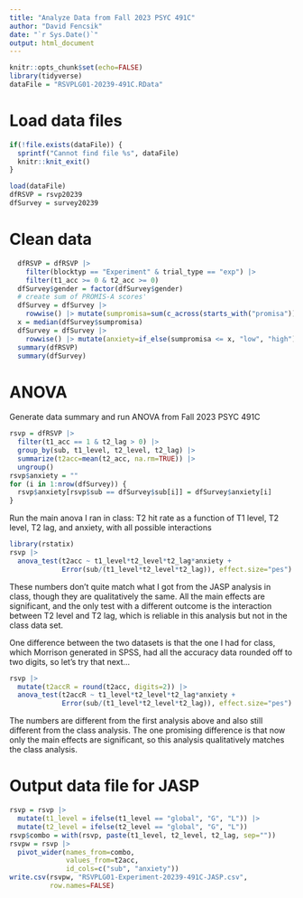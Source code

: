 ```yaml
---
title: "Analyze Data from Fall 2023 PSYC 491C"
author: "David Fencsik"
date: "`r Sys.Date()`"
output: html_document
---
```


```r
knitr::opts_chunk$set(echo=FALSE)
library(tidyverse)
dataFile = "RSVPLG01-20239-491C.RData"
```

# Load data files

```r
if(!file.exists(dataFile)) {
  sprintf("Cannot find file %s", dataFile)
  knitr::knit_exit()
}
```

```r
load(dataFile)
dfRSVP = rsvp20239
dfSurvey = survey20239
```

# Clean data

```r
  dfRSVP = dfRSVP |>
    filter(blocktyp == "Experiment" & trial_type == "exp") |>
    filter(t1_acc >= 0 & t2_acc >= 0)
  dfSurvey$gender = factor(dfSurvey$gender)
  # create sum of PROMIS-A scores'
  dfSurvey = dfSurvey |>
    rowwise() |> mutate(sumpromisa=sum(c_across(starts_with("promisa"))))
  x = median(dfSurvey$sumpromisa)
  dfSurvey = dfSurvey |>
    rowwise() |> mutate(anxiety=if_else(sumpromisa <= x, "low", "high"))
  summary(dfRSVP)
  summary(dfSurvey)
```

# ANOVA

Generate data summary and run ANOVA from Fall 2023 PSYC 491C

```r
rsvp = dfRSVP |>
  filter(t1_acc == 1 & t2_lag > 0) |>
  group_by(sub, t1_level, t2_level, t2_lag) |>
  summarize(t2acc=mean(t2_acc, na.rm=TRUE)) |>
  ungroup()
rsvp$anxiety = ""
for (i in 1:nrow(dfSurvey)) {
  rsvp$anxiety[rsvp$sub == dfSurvey$sub[i]] = dfSurvey$anxiety[i]
}
```

Run the main anova I ran in class: T2 hit rate as a function of T1 level, T2 level, T2 lag, and anxiety, with all possible interactions

```r
library(rstatix)
rsvp |>
  anova_test(t2acc ~ t1_level*t2_level*t2_lag*anxiety +
             Error(sub/(t1_level*t2_level*t2_lag)), effect.size="pes")
```

These numbers don't quite match what I got from the JASP analysis in class, though they are qualitatively the same. All the main effects are significant, and the only test with a different outcome is the interaction between T2 level and T2 lag, which is reliable in this analysis but not in the class data set.

One difference between the two datasets is that the one I had for class, which Morrison generated in SPSS, had all the accuracy data rounded off to two digits, so let's try that next...


```r
rsvp |>
  mutate(t2accR = round(t2acc, digits=2)) |>
  anova_test(t2accR ~ t1_level*t2_level*t2_lag*anxiety +
             Error(sub/(t1_level*t2_level*t2_lag)), effect.size="pes")
```

The numbers are different from the first analysis above and also still different from the class analysis. The one promising difference is that now only the main effects are significant, so this analysis qualitatively matches the class analysis.

# Output data file for JASP

```r
rsvp = rsvp |>
  mutate(t1_level = ifelse(t1_level == "global", "G", "L")) |>
  mutate(t2_level = ifelse(t2_level == "global", "G", "L"))
rsvp$combo = with(rsvp, paste(t1_level, t2_level, t2_lag, sep=""))
rsvpw = rsvp |>
  pivot_wider(names_from=combo,
              values_from=t2acc,
              id_cols=c("sub", "anxiety"))
write.csv(rsvpw, "RSVPLG01-Experiment-20239-491C-JASP.csv",
          row.names=FALSE)
```
